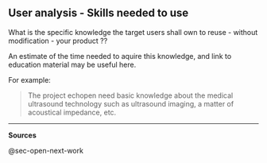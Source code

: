 ## User analysis - Skills needed to use {#sec-user-skills}

What is the specific knowledge the target users shall own to reuse - without modification - your product ??

An estimate of the time needed to aquire this knowledge, and link to education material may be useful here.

For example:

> The project echopen need basic knowledge about the medical ultrasound technology such as ultrasound imaging, a matter of acoustical impedance, etc.

------------------------------------------------------------------------

**Sources**

@sec-open-next-work
